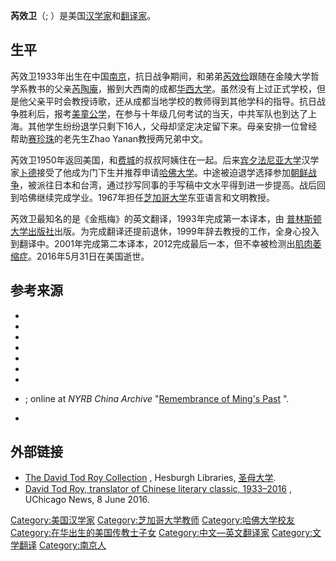 '''芮效卫'''（{{lang-en|David Tod Roy}}; {{bd|1933年||2016年|5月31日}}）是美国[[汉学家|汉学家]]和[[翻译家|翻译家]]。

== 生平==
芮效卫1933年出生在中国[[南京|南京]]，抗日战争期间，和弟弟[[芮效俭|芮效俭]]跟随在金陵大学哲学系教书的父亲[[芮陶庵|芮陶庵]]，搬到大西南的成都[[华西大学|华西大学]]。虽然没有上过正式学校，但是他父亲平时会教授诗歌，还从成都当地学校的教师得到其他学科的指导。抗日战争胜利后，报考[[美童公学|美童公学]]，在参与十年级几何考试的当天，中共军队也到达了上海。其他学生纷纷退学只剩下16人，父母却坚定决定留下来。母亲安排一位曾经帮助[[赛珍珠|赛珍珠]]的老先生Zhao Yanan教授两兄弟中文。

芮效卫1950年返回美国，和[[费城|费城]]的叔叔阿姨住在一起。后来[[宾夕法尼亚大学|宾夕法尼亚大学]]汉学家[[卜德|卜德]]接受了他成为门下生并推荐申请[[哈佛大学|哈佛大学]]。中途被迫退学选择参加[[朝鲜战争|朝鲜战争]]，被派往日本和台湾，通过抄写同事的手写稿中文水平得到进一步提高。战后回到哈佛继续完成学业。1967年担任[[芝加哥大学|芝加哥大学]]东亚语言和文明教授。

芮效卫最知名的是《金瓶梅》的英文翻译，1993年完成第一本译本，由 [[普林斯顿大学出版社|普林斯顿大学出版社]]出版。为完成翻译还提前退休，1999年辞去教授的工作，全身心投入到翻译中。2001年完成第二本译本，2012完成最后一本，但不幸被检测出[[肌肉萎缩症|肌肉萎缩症]]。2016年5月31日在美国逝世。

==参考来源==
{{Reflist}}
*{{cite news|url=http://world.people.com.cn/n1/2016/0601/c1002-28400126.html|title=美国汉学家芮效卫辞世 曾用30年时间翻译|work=[[人民日报|人民日报]]|date=June 1, 2016|language=zh|ref={{harvid|People's Daily|2016}}|accessdate=2016-09-22|archive-date=2017-01-09|archive-url=https://web.archive.org/web/20170109010402/http://world.people.com.cn/n1/2016/0601/c1002-28400126.html|dead-url=no}}
* {{cite news|first=Perry|last=Link|authorlink=林培瑞|url=http://www.nybooks.com/articles/2015/04/23/wonderfully-elusive-chinese-novel/|title=The Wonderfully Elusive Chinese Novel|work=[[The_New_York_Review_of_Books|The New York Review of Books]]|date=April 23, 2015|ref=harv|accessdate=2016-09-22|archive-date=2016-07-01|archive-url=https://web.archive.org/web/20160701125342/http://www.nybooks.com/articles/2015/04/23/wonderfully-elusive-chinese-novel/|dead-url=no}}
* {{cite journal |last =Luo |first = Junjie |authorlink = |title =Translating Jin Ping Mei: A Preliminary Comparison of the Golden Lotus and the Plum in the Golden Vase |journal =Perspectives: Studies in Translatology |volume =22 |issue = 1 |pages =56–74 |publisher = |location = |date =2014 |language = |url = |jstor = |issn = |doi = 10.1080/0907676X.2012.712145 |accessdate = |ref= harv}}
* {{cite| last = Kahn| first = Harold L.| author-link = Harold L. Kahn| journal = Late Imperial China| date = June 12, 2016| title = David Tod Roy: An Appreciation| url = https://qing_studies.press.jhu.edu/milestones| ref = harv| deadurl = yes| archiveurl = https://web.archive.org/web/20160917104136/https://qing_studies.press.jhu.edu/milestones| archivedate = 2016年9月17日}} 
* {{cite news|first=Carla|last=Nappi|url=http://newbooksnetwork.com/david-tod-roy-the-plum-in-the-golden-vase-or-chin-ping-mei-princeton-up-1993-2013/|title=(Interview with David Roy)|publisher=New Books Network|date=December 2013|ref=harv|accessdate=2016-09-22|archive-date=2016-08-08|archive-url=https://web.archive.org/web/20160808042731/http://newbooksnetwork.com/david-tod-roy-the-plum-in-the-golden-vase-or-chin-ping-mei-princeton-up-1993-2013/|dead-url=no}}
* {{cite news|first=Xiaoqing|last=Rong|title=My Life: David Tod Roy|url=http://www.scmp.com/magazines/post-magazine/article/1457852/my-life-david-tod-roy|work=[[South_China_Morning_Post|South China Morning Post]]|date=March 30, 2014|ref=harv|accessdate=2016-09-22|archive-date=2016-08-12|archive-url=https://web.archive.org/web/20160812173655/http://www.scmp.com/magazines/post-magazine/article/1457852/my-life-david-tod-roy|dead-url=no}}
* {{cite news|first=Jennifer|last=Schuessler|title=An Old Chinese Novel Is Racy Reading Still: David Tod Roy Completes His Translation of ‘Chin P’ing Mei’|url=http://www.nytimes.com/2013/11/19/books/david-tod-roy-completes-his-translation-of-chin-ping-mei.html|work=[[The_New_York_Times|The New York Times]]|date=November 18, 2013|ref=harv|accessdate=2016-09-22|archive-date=2017-01-09|archive-url=https://web.archive.org/web/20170109055008/http://www.nytimes.com/2013/11/19/books/david-tod-roy-completes-his-translation-of-chin-ping-mei.html|dead-url=no}}
* {{cite news|first=Jonathan|last=Spence|authorlink=史景迁| title=Remembrance of Ming's Past |work=[[The_New_York_Review_of_Books|The New York Review of Books]]| date=June 23, 1994|ref=harv}}; online at ''NYRB China Archive'' "[https://www.chinafile.com/library/nyrb-china-archive/remembrance-mings-past Remembrance of Ming's Past] {{Wayback|url=https://www.chinafile.com/library/nyrb-china-archive/remembrance-mings-past |date=20160829054248 }}".
* {{cite news |first = Elizabeth |last = Station |url = https://tableau.uchicago.edu/articles/2013/08/lifetime-fascination |title = A Lifetime Fascination |journal = Tableau |publisher = [[University_of_Chicago|University of Chicago]] |year = 2013 |ref = harv |accessdate = 2016-09-22 |archive-date = 2016-11-30 |archive-url = https://web.archive.org/web/20161130010339/http://tableau.uchicago.edu/articles/2013/08/lifetime-fascination/ |dead-url = no }}

== 外部链接 ==
* [http://library.nd.edu/about/news/roy-collection.shtml The David Tod Roy Collection] {{Wayback|url=http://library.nd.edu/about/news/roy-collection.shtml |date=20160803125146 }}, Hesburgh Libraries, [[圣母大学|圣母大学]].
* [https://news.uchicago.edu/article/2016/06/08/david-tod-roy-translator-chinese-literary-classic-1933-2016 David Tod Roy, translator of Chinese literary classic, 1933–2016] {{Wayback|url=https://news.uchicago.edu/article/2016/06/08/david-tod-roy-translator-chinese-literary-classic-1933-2016 |date=20160809171541 }}, UChicago News, 8 June 2016.

{{Authority control}}
{{DEFAULTSORT:Roy, David Tod}}
[[Category:美国汉学家|Category:美国汉学家]]
[[Category:芝加哥大学教师|Category:芝加哥大学教师]]
[[Category:哈佛大学校友|Category:哈佛大学校友]]
[[Category:在华出生的美国传教士子女|Category:在华出生的美国传教士子女]]
[[Category:中文—英文翻译家|Category:中文—英文翻译家]]
[[Category:文学翻译|Category:文学翻译]]
[[Category:南京人|Category:南京人]]
